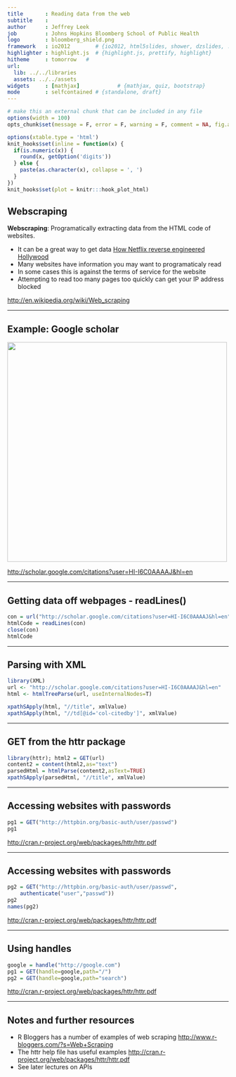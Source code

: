 ---
title       : Reading data from the web
subtitle    : 
author      : Jeffrey Leek 
job         : Johns Hopkins Bloomberg School of Public Health
logo        : bloomberg_shield.png
framework   : io2012        # {io2012, html5slides, shower, dzslides, ...}
highlighter : highlight.js  # {highlight.js, prettify, highlight}
hitheme     : tomorrow   # 
url:
  lib: ../../libraries
  assets: ../../assets
widgets     : [mathjax]            # {mathjax, quiz, bootstrap}
mode        : selfcontained # {standalone, draft}
---


```{r setup, cache = F, echo = F, message = F, warning = F, tidy = F}
# make this an external chunk that can be included in any file
options(width = 100)
opts_chunk$set(message = F, error = F, warning = F, comment = NA, fig.align = 'center', dpi = 100, tidy = F, cache.path = '.cache/', fig.path = 'fig/', cache=TRUE)

options(xtable.type = 'html')
knit_hooks$set(inline = function(x) {
  if(is.numeric(x)) {
    round(x, getOption('digits'))
  } else {
    paste(as.character(x), collapse = ', ')
  }
})
knit_hooks$set(plot = knitr:::hook_plot_html)
```


## Webscraping

__Webscraping__: Programatically extracting data from the HTML code of websites. 

* It can be a great way to get data [How Netflix reverse engineered Hollywood](http://www.theatlantic.com/technology/archive/2014/01/how-netflix-reverse-engineered-hollywood/282679/)
* Many websites have information you may want to programaticaly read
* In some cases this is against the terms of service for the website
* Attempting to read too many pages too quickly can get your IP address blocked

[http://en.wikipedia.org/wiki/Web_scraping](http://en.wikipedia.org/wiki/Web_scraping)

---

## Example: Google scholar

<img class=center src=../../assets/img/googlescholar.png height=500>

[http://scholar.google.com/citations?user=HI-I6C0AAAAJ&hl=en](http://scholar.google.com/citations?user=HI-I6C0AAAAJ&hl=en)

---

## Getting data off webpages - readLines()


```{r}
con = url("http://scholar.google.com/citations?user=HI-I6C0AAAAJ&hl=en")
htmlCode = readLines(con)
close(con)
htmlCode
```



---

## Parsing with XML

```{r xml }
library(XML)
url <- "http://scholar.google.com/citations?user=HI-I6C0AAAAJ&hl=en"
html <- htmlTreeParse(url, useInternalNodes=T)

xpathSApply(html, "//title", xmlValue)
xpathSApply(html, "//td[@id='col-citedby']", xmlValue)
```

---

## GET from the httr package

```{r httr,dependson="xml"}
library(httr); html2 = GET(url)
content2 = content(html2,as="text")
parsedHtml = htmlParse(content2,asText=TRUE)
xpathSApply(parsedHtml, "//title", xmlValue)
```



---

## Accessing websites with passwords

```{r}
pg1 = GET("http://httpbin.org/basic-auth/user/passwd")
pg1
```

[http://cran.r-project.org/web/packages/httr/httr.pdf](http://cran.r-project.org/web/packages/httr/httr.pdf)

---

## Accessing websites with passwords

```{r}
pg2 = GET("http://httpbin.org/basic-auth/user/passwd",
    authenticate("user","passwd"))
pg2
names(pg2)
```

[http://cran.r-project.org/web/packages/httr/httr.pdf](http://cran.r-project.org/web/packages/httr/httr.pdf)

---

## Using handles

```{r}
google = handle("http://google.com")
pg1 = GET(handle=google,path="/")
pg2 = GET(handle=google,path="search")
```

[http://cran.r-project.org/web/packages/httr/httr.pdf](http://cran.r-project.org/web/packages/httr/httr.pdf)


---

## Notes and further resources

* R Bloggers has a number of examples of web scraping [http://www.r-bloggers.com/?s=Web+Scraping](http://www.r-bloggers.com/?s=Web+Scraping)
* The httr help file has useful examples [http://cran.r-project.org/web/packages/httr/httr.pdf](http://cran.r-project.org/web/packages/httr/httr.pdf)
* See later lectures on APIs

